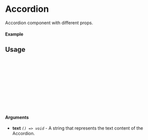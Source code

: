 
<Meta of={Accordion} title="Accordion" />

# Accordion

Accordion component with different props.

#### Example

<Canvas of={Accordion.Default} />

## Usage

```ts
import {Accordion} from "sld-ui";

const Example = () => {
  return (
      <Accordion
        text={"Accordion"}
      />
  );
};

export default Example;
```

#### Arguments

- **text** _`() => void`_ - A string that represents the text content of the Accordion.
